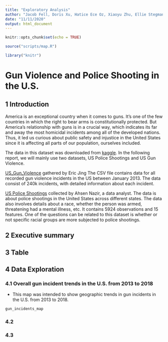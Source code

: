 ```yaml
---
title: "Exploratory Analysis"
author: "Jacob Fell, Doris Xu, Hatice Ece Oz, Xiaoyu Zhu, Ellie Stegman"
date: "11/11/2020"
output: html_document
---
```


```r
knitr::opts_chunk$set(echo = TRUE)

source("scripts/map.R")

library("knitr")
```

# Gun Violence and Police Shooting in the U.S.

## 1 Introduction
America is an exceptional country when it comes to guns. It’s one of the few countries in which the right to bear arms is constitutionally protected. But America’s relationship with guns is in a crucial way, which indicates its far and away the most homicidal incidents among all of the developed nations. Thus, it led us curious about public safety and injustice in the United States since it is affecting all parts of our population, ourselves included.

The data in this dataset was downloaded from [kaggle](https://www.kaggle.com/). In the following report, we will mainly use two datasets, US Police Shootings and US Gun Violence. 

[US_Gun_Violence](https://www.kaggle.com/ericking310/us-gun-violence) gathered by Eric Jing The CSV file contains data for all recorded gun violence incidents in the US between January 2013. The data consist of 240k incidents, with detailed information about each incident. 

[US Police Shootings](https://www.kaggle.com/ahsen1330/us-police-shootings) collected by Ahsen Nazir, a data analyst. The data is about police shootings in the United States across different states. The data also involves details about a race, whether the person was armed, threatening had a mental illness, etc. It contains 5924 observations and 15 features. One of the questions can be related to this dataset is whether or not specific racial groups are more subjected to police shootings.

## 2 Executive summary
<!-- Write a summary paragraph that includes information calculated by your summary information function -->

## 3 Table 
<!-- Render your table and describe pertinent observations found in it -->

## 4 Data Exploration 
### 4.1 Overall gun incident trends in the U.S. from 2013 to 2018
- This map was intended to show geographic trends in gun incidents in the U.S. from 2013 to 2018.
```r
gun_incidents_map
```


### 4.2 
<!-- Describe the purpose of each chart (e.g., "this chart was intended to show the relationship between..."), render each chart, and describe pertinent observations found in each chart -->

### 4.3
<!-- Describe the purpose of each chart (e.g., "this chart was intended to show the relationship between..."), render each chart, and describe pertinent observations found in each chart -->
